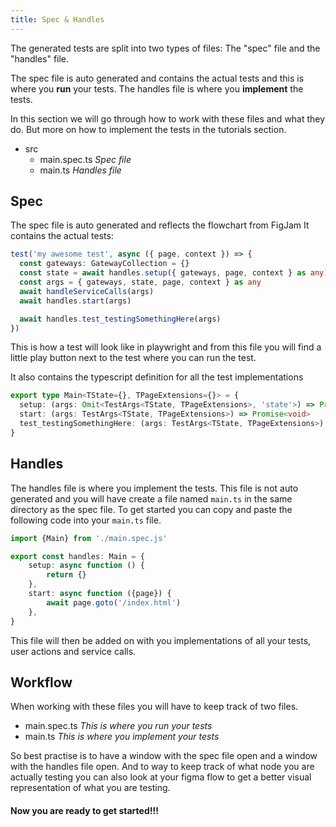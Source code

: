 ```yaml
---
title: Spec & Handles
---
```


The generated tests are split into two types of files: The "spec" file and the "handles" file. 

The spec file is auto generated and contains the actual tests and this is where you **run** your tests. The handles file is where you **implement** the tests.


In this section we will go through how to work with these files and what they do. But more on how to
implement the tests in the tutorials section.
<FileTree>
- src
  - main.spec.ts *Spec file*
  - main.ts *Handles file*
</FileTree>

## Spec

The spec file is auto generated and reflects the flowchart from FigJam
It contains the actual tests:

```typescript
test('my awesome test', async ({ page, context }) => {
  const gateways: GatewayCollection = {}
  const state = await handles.setup({ gateways, page, context } as any)
  const args = { gateways, state, page, context } as any
  await handleServiceCalls(args)
  await handles.start(args)

  await handles.test_testingSomethingHere(args)
})
```
This is how a test will look like in playwright and from this file you will find a little play button
next to the test where you can run the test.

It also contains the typescript definition for all the test implementations
```typescript
export type Main<TState={}, TPageExtensions={}> = {
  setup: (args: Omit<TestArgs<TState, TPageExtensions>, 'state'>) => Promise<TState>
  start: (args: TestArgs<TState, TPageExtensions>) => Promise<void>
  test_testingSomethingHere: (args: TestArgs<TState, TPageExtensions>) => Promise<void>
}
```

## Handles

The handles file is where you implement the tests.
This file is not auto generated and you will have create a file named `main.ts` in the same directory as the spec file.
To get started you can copy and paste the following code into your `main.ts` file.

```typescript
import {Main} from './main.spec.js'

export const handles: Main = {
    setup: async function () {
        return {}
    },
    start: async function ({page}) {
        await page.goto('/index.html')
    },
}
```

This file will then be added on with you implementations of all your tests, user actions and service calls.

## Workflow

When working with these files you will have to keep track of two files.
<FileTree>
  - main.spec.ts *This is where you run your tests*
  - main.ts *This is where you implement your tests*
</FileTree>

So best practise is to have a window with the spec file open and a window with the handles file open.
And to way to keep track of what node you are actually testing you can also look at your figma flow
to get a better visual representation of what you are testing.

#### Now you are ready to get started!!!
